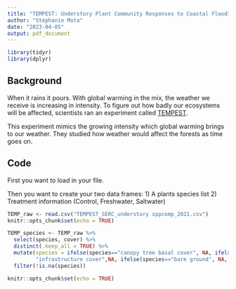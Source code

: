 ```yaml
---
title: "TEMPEST: Understory Plant Community Responses to Coastal Flooding"
author: "Stephanie Mota"
date: "2023-04-05"
output: pdf_document
---
```


```r
library(tidyr)
library(dplyr)
```


## Background

When it rains it pours. With global warming in the mix, the weather we receive is increasing in intensity. To figure out how badly our ecosystems will be affected, scientists ran an experiment called [TEMPEST](https://sercblog.si.edu/tempest-experiment-mimics-future-storms-inside-forests/).

This experiment mimics the growing intensity which global warming brings to our weather. They studied how weather would affect the forests as time goes on.

## Code

First you want to load in your file.

Then you want to create your two data frames:
1) A plants species list
2) Treatment information (Control, Freshwater, Saltwater)

```r
TEMP_raw <- read.csv("TEMPEST_SERC_understory sppcomp_2021.csv")
knitr::opts_chunk$set(echo = TRUE)
```

```r
TEMP_species <- TEMP_raw %>% 
  select(species, cover) %>% 
  distinct(.keep_all = TRUE) %>%
  mutate(species = ifelse(species=="canopy tree basal cover", NA, ifelse(species==
         "infrastructure cover",NA, ifelse(species=="bare ground", NA, species))))%>%
  filter(!is.na(species))

knitr::opts_chunk$set(echo = TRUE)
```

